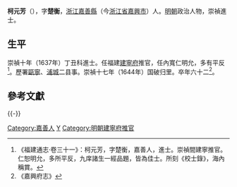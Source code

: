 {{明清人物信息框
| 姓名 = 柯元芳
| 原名 =
| 圖片名稱 = 
| 圖片大小 = 220px
| 圖片說明 = 
| 最高職務 = 福建建寧府推官
| 國家 = 大明
| 爵位 =
| 籍貫 = [[浙江|浙江]][[嘉善縣|嘉善縣]]
| 族裔 = 
| 字號 = 字楚衡
| 室名 = 
| 諡號 = 
| 出生日期 = 生年不詳
| 出生地點 = 
| 逝世日期 = 卒年不詳
| 逝世地點 = 
| 墓葬 =
| 配偶 =
| 親屬 = 
| 出身 = 
*崇禎十年丁丑科同進士出身
| 經歷 = 
| 著作 =
}}

'''柯元芳'''（{{bd|？年||？年||}}），字'''楚衡'''，[[浙江|浙江]][[嘉善縣|嘉善縣]]（今[[浙江省|浙江省]][[嘉興市|嘉興市]]）人。[[明朝|明朝]]政治人物，崇禎進士。

==生平==
崇禎十年（1637年）丁丑科進士。任福建[[建寧府|建寧府]]推官，任內寬仁明允，多有平反<ref>《福建通志·卷三十一》：柯元芳，字楚衡，嘉善人，進士。崇禎間建寧推官。仁恕明允，多所平反，九庠諸生一經品題，皆為佳士。所刻《校士錄》，海內稱賞。</ref>。歷署[[甌寧縣|甌寧]]、[[浦城|浦城]]二县事。崇禎十七年（1644年）国破归里。卒年六十二<ref>《嘉興府志》</ref>。

==參考文獻==
{{reflist}}

{{-}}
{{崇禎十年丁丑科殿試金榜}}

{{Authority control}}

{{DEFAULTSORT:Ke柯}}
[[Category:嘉善人|Category:嘉善人]]
[[Category:柯姓|Y]]
[[Category:明朝建寧府推官|Category:明朝建寧府推官]]